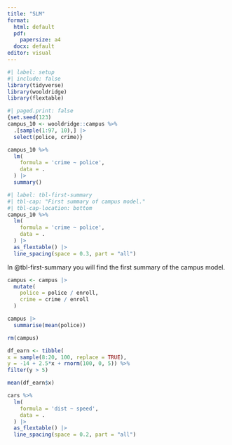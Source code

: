 ```yaml
---
title: "SLM"
format: 
  html: default
  pdf:
    papersize: a4
  docx: default
editor: visual
---
```


```r
#| label: setup
#| include: false
library(tidyverse)
library(wooldridge)
library(flextable)
```

```r
#| paged.print: false
{set.seed(123)
campus_10 <- wooldridge::campus %>% 
  .[sample(1:97, 10),] |> 
  select(police, crime)}
```

```r
campus_10 %>%
  lm(
    formula = 'crime ~ police',
    data = .
  ) |> 
  summary()
```

```r
#| label: tbl-first-summary
#| tbl-cap: "First summary of campus model."
#| tbl-cap-location: bottom
campus_10 %>%
  lm(
    formula = 'crime ~ police',
    data = .
  ) |> 
  as_flextable() |> 
  line_spacing(space = 0.3, part = "all")
```

In @tbl-first-summary you will find the first summary of the campus model.

```r
campus <- campus |> 
  mutate(
    police = police / enroll,
    crime = crime / enroll
  )
```

```r
campus |> 
  summarise(mean(police))
```

```r
rm(campus)
```

```r
df_earn <- tibble(
x = sample(8:20, 100, replace = TRUE),
y = -14 + 2.5*x + rnorm(100, 0, 5)) %>% 
filter(y > 5)
```

```r
mean(df_earn$x)
```

```r
cars %>%
  lm(
    formula = 'dist ~ speed',
    data = .
  ) |> 
  as_flextable() |> 
  line_spacing(space = 0.2, part = "all")
```
